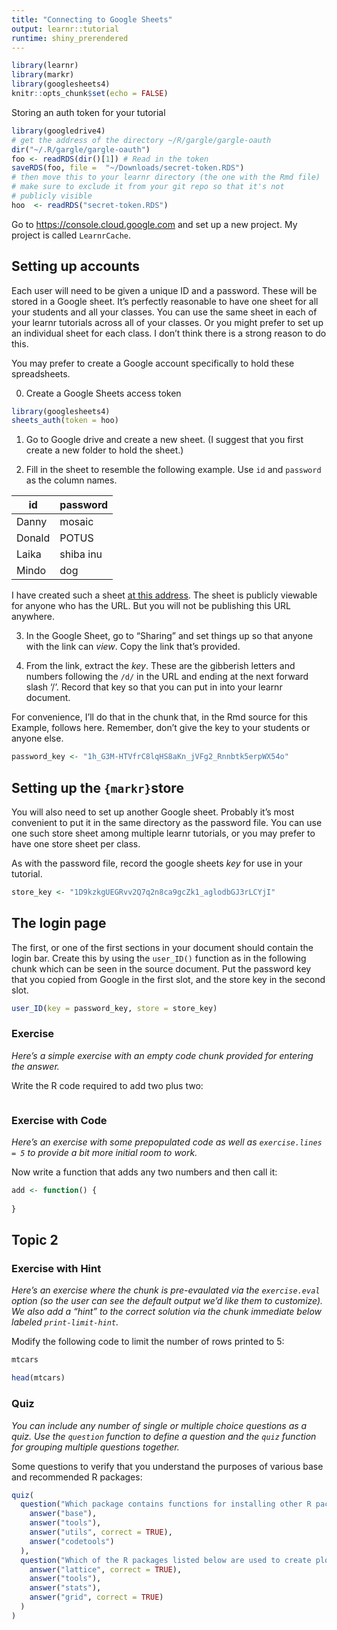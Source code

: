 ```yaml
---
title: "Connecting to Google Sheets"
output: learnr::tutorial
runtime: shiny_prerendered
---
```


```r
library(learnr)
library(markr)
library(googlesheets4)
knitr::opts_chunk$set(echo = FALSE)
```


Storing an auth  token  for your tutorial
```r
library(googledrive4)
# get the address of the directory ~/R/gargle/gargle-oauth
dir("~/.R/gargle/gargle-oauth")
foo <- readRDS(dir()[1]) # Read in the token
saveRDS(foo, file =  "~/Downloads/secret-token.RDS")
# then move this to your learnr directory (the one with the Rmd file)
# make sure to exclude it from your git repo so that it's not 
# publicly visible
hoo  <- readRDS("secret-token.RDS")
```

Go to <https://console.cloud.google.com> and set up a new project. My project is called `LearnrCache`.



## Setting up accounts

Each user will need to be given a unique ID  and a password. These will be stored in a Google sheet. It's perfectly reasonable to have one sheet for all your students and all your classes. You  can use the same sheet in each of your learnr tutorials across all of your  classes. Or you might prefer to set up an individual  sheet for each  class. I don't think  there is a strong reason  to  do this.

You may prefer to create a Google account specifically to hold these spreadsheets. 

0. Create a Google Sheets access  token

```r
library(googlesheets4)
sheets_auth(token = hoo)
```

1. Go to Google drive and create a new sheet.  (I suggest that you first create a new folder to hold the sheet.)

2. Fill in the sheet to resemble the following example. Use `id`  and `password` as the column names.

id | password
---|---------
Danny | mosaic
Donald | POTUS
Laika | shiba inu
Mindo | dog

I have created such a sheet [at this address](https://docs.google.com/spreadsheets/d/1h_G3M-HTVfrC8lqHS8aKn_jVFg2_Rnnbtk5erpWX54o/edit?usp=sharing). The sheet is publicly viewable for  anyone who has the URL.  But you will not be publishing this URL anywhere.

3. In the Google Sheet, go to "Sharing" and set things up so that anyone with the link can *view*.  Copy the link that's provided.

4. From the link, extract the *key*. These are the gibberish letters and numbers  following the  `/d/` in the URL and  ending at the next forward slash  '/'. Record that key  so that you can put in into your  learnr document.

For convenience, I'll do that in the chunk that, in the Rmd source for this Example,  follows here. Remember, don't give the key to your students or anyone else.

```r
password_key <- "1h_G3M-HTVfrC8lqHS8aKn_jVFg2_Rnnbtk5erpWX54o"
```

##  Setting up  the `{markr}`store

You will  also need to set up another Google sheet. Probably it's most convenient to put it in the same directory as the  password file. You  can use one such store sheet among multiple learnr tutorials, or you may prefer to have one store sheet  per class.

As with the password file,  record the google sheets *key* for use in your tutorial.

```r
store_key <- "1D9kzkgUEGRvv2Q7q2n8ca9gcZk1_aglodbGJ3rLCYjI"
```


## The login page

The first, or one of the first sections in your document should contain the login bar.  Create this by using the `user_ID()` function as in the following chunk which can be seen in  the source document. Put the password key that you copied from Google in the first slot,  and the  store key in  the second slot.

```r
user_ID(key = password_key, store = store_key)
```

### Exercise 

*Here's a simple exercise with an empty code chunk provided for entering the answer.*

Write the R code required to add two plus two:

```r

```

### Exercise with Code

*Here's an exercise with some prepopulated code as well as `exercise.lines = 5` to provide a bit more initial room to work.*

Now write a function that adds any two numbers and then call it:

```r
add <- function() {
  
}
```

## Topic 2

### Exercise with Hint

*Here's an exercise where the chunk is pre-evaulated via the `exercise.eval` option (so the user can see the default output we'd like them to customize). We also add a "hint" to the correct solution via the chunk immediate below labeled `print-limit-hint`.*

Modify the following code to limit the number of rows printed to 5:

```r
mtcars
```

```r
head(mtcars)
```

### Quiz

*You can include any number of single or multiple choice questions as a quiz. Use the `question` function to define a question and the `quiz` function for grouping multiple questions together.*

Some questions to verify that you understand the purposes of various base and recommended R packages:

```r
quiz(
  question("Which package contains functions for installing other R packages?",
    answer("base"),
    answer("tools"),
    answer("utils", correct = TRUE),
    answer("codetools")
  ),
  question("Which of the R packages listed below are used to create plots?",
    answer("lattice", correct = TRUE),
    answer("tools"),
    answer("stats"),
    answer("grid", correct = TRUE)
  )
)
```

